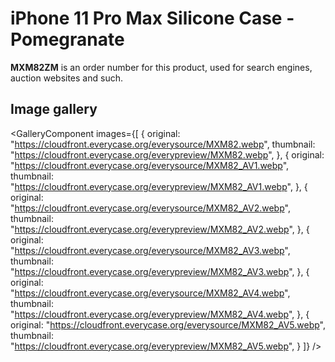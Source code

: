 
# iPhone 11 Pro Max Silicone Case - Pomegranate

<Callout type='info' emoji='👉🏻'>**MXM82ZM** is an order number for this product, used for search engines, auction websites and such.</Callout>

## Image gallery

<GalleryComponent
    images={[
      {
        original: "https://cloudfront.everycase.org/everysource/MXM82.webp",
        thumbnail: "https://cloudfront.everycase.org/everypreview/MXM82.webp",
      },
      {
        original: "https://cloudfront.everycase.org/everysource/MXM82_AV1.webp",
        thumbnail: "https://cloudfront.everycase.org/everypreview/MXM82_AV1.webp",
      },
      {
        original: "https://cloudfront.everycase.org/everysource/MXM82_AV2.webp",
        thumbnail: "https://cloudfront.everycase.org/everypreview/MXM82_AV2.webp",
      },
      {
        original: "https://cloudfront.everycase.org/everysource/MXM82_AV3.webp",
        thumbnail: "https://cloudfront.everycase.org/everypreview/MXM82_AV3.webp",
      },
      {
        original: "https://cloudfront.everycase.org/everysource/MXM82_AV4.webp",
        thumbnail: "https://cloudfront.everycase.org/everypreview/MXM82_AV4.webp",
      },
      {
        original: "https://cloudfront.everycase.org/everysource/MXM82_AV5.webp",
        thumbnail: "https://cloudfront.everycase.org/everypreview/MXM82_AV5.webp",
      }
    ]}
  />
